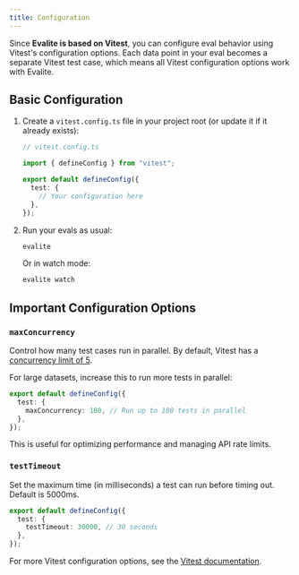 ```yaml
---
title: Configuration
---
```



Since **Evalite is based on Vitest**, you can configure eval behavior using Vitest's configuration options. Each data point in your eval becomes a separate Vitest test case, which means all Vitest configuration options work with Evalite.

## Basic Configuration

<Steps>

1. Create a `vitest.config.ts` file in your project root (or update it if it already exists):

   ```ts
   // vitest.config.ts

   import { defineConfig } from "vitest";

   export default defineConfig({
     test: {
       // Your configuration here
     },
   });
   ```

2. Run your evals as usual:

   ```bash
   evalite
   ```

   Or in watch mode:

   ```bash
   evalite watch
   ```

</Steps>

## Important Configuration Options

### `maxConcurrency`

Control how many test cases run in parallel. By default, Vitest has a [concurrency limit of 5](https://vitest.dev/config/#maxconcurrency).

For large datasets, increase this to run more tests in parallel:

```ts
export default defineConfig({
  test: {
    maxConcurrency: 100, // Run up to 100 tests in parallel
  },
});
```

This is useful for optimizing performance and managing API rate limits.

### `testTimeout`

Set the maximum time (in milliseconds) a test can run before timing out. Default is 5000ms.

```ts
export default defineConfig({
  test: {
    testTimeout: 30000, // 30 seconds
  },
});
```

For more Vitest configuration options, see the [Vitest documentation](https://vitest.dev/config/).
